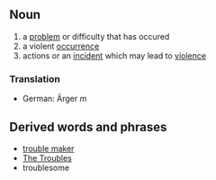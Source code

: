 ==Noun==
#a [[problem]] or difficulty that has occured
#a violent [[occurrence]]
#actions or an [[incident]] which may lead to [[violence]]

===Translation===
*German: &Auml;rger ''m''

==Derived words and phrases==
*[[trouble maker]]
*[[The Troubles]]
* troublesome
